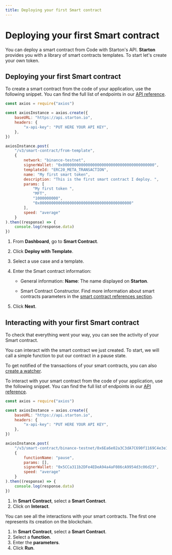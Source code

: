 ```yaml
---
title: Deploying your first Smart contract
---
```


# Deploying your first Smart contract

You can deploy a smart contract from Code with Starton's API.
**Starton** provides you with a library of smart contracts templates.
To start let's create your own token.

## Deploying your first Smart contract

<Tabs>
<TabItem value="code" label="From Code">

To create a smart contract from the code of your application, use the following snippet.
You can find the full list of endpoints in our <a href="https://docs.starton.io/intro#tag/SmartContract">API reference</a>.

```jsx showLineNumbers
const axios = require("axios")

const axiosInstance = axios.create({
	baseURL: "https://api.starton.io",
	headers: {
		"x-api-key": "PUT HERE YOUR API KEY",
	},
})

axiosInstance.post(
	"/v3/smart-contract/from-template",
	{
		network: "binance-testnet",
		signerWallet: "0x0000000000000000000000000000000000000000",
		templateId: "ERC20_META_TRANSACTION",
		name: "My first smart token",
		description: "This is the first smart contract I deploy. ",
		params: [
			"My first token ",
			"MFT",
			"1000000000",
			"0x0000000000000000000000000000000000000000"
		],
		speed: "average"
	}
).then((response) => {
	console.log(response.data)
})
```

</TabItem>
<TabItem value="dashboard" label="From Dashboard">


1. From **Dashboard**, go to **Smart Contract**.
1. Click **Deploy with Template**.
1. Select a use case and a template.
1. Enter the Smart contract information:

    - General information:
      **Name**: The name displayed on **Starton**.

    - Smart Contract Constructor. Find more information about smart contracts parameters in the [smart contract references section](/Smart-contract/parameters-and-functions.mdx).

1. Click **Next**.

</TabItem>
</Tabs>

## Interacting with your first Smart contract

To check that everything went your way, you can see the activity of your Smart contract.

You can interact with the smart contract we just created.
To start, we will call a simple function to put our contract in a pause state.

To get notified of the transactions of your smart contracts, you can also [create a watcher](/Tutorials/monitoring-blockchain-activity.mdx).

<Tabs>
<TabItem value="code" label="From Code">

To interact with your smart contract from the code of your application, use the following snippet.
You can find the full list of endpoints in our <a href="https://docs.starton.io/intro#tag/SmartContract">API reference</a>.

```jsx showLineNumbers
const axios = require("axios")

const axiosInstance = axios.create({
	baseURL: "https://api.starton.io",
	headers: {
		"x-api-key": "PUT HERE YOUR API KEY",
	},
})

axiosInstance.post(
	"/v3/smart-contract/binance-testnet/0x6Ea6e02a3C3dA7C690f1169C4e3e11a413875307/call",
	{
		functionName: "pause",
		params: [],
		signerWallet: "0x5CCa311b2DFe4EDeA94a4aF086cA9954d3c06d23",
		speed: "average"
	}
).then((response) => {
	console.log(response.data)
})
```

</TabItem>
<TabItem value="dashboard" label="From Dashboard">

1. In **Smart Contract**, select a **Smart Contract**.
1. Click on **Interact**.

You can see all the interactions with your smart contracts. The first one represents its creation on the blockchain.

1. In **Smart Contract**, select a **Smart Contract**.
1. Select a **function**.
1. Enter the **parameters**.
1. Click **Run**.

</TabItem>
</Tabs>
